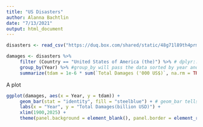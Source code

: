 ---
title: "US Disasters"
author: Alanna Bachtlin
date: "7/13/2021"
output: html_document
---
```{r include=FALSE}
disasters <- read_csv("https://duq.box.com/shared/static/48g71l89th4prmlnmp5wupkksaf29gzy.csv", skip = 6, col_names = TRUE, col_types = "ciifffffcfffffccfffccnnfcccciiiiiiiiiiinnnn")

damages <- disasters %>%
     filter (Country == "United States of America (the)") %>% # dplyr::filter keeps only rows from USA
     group_by(Year) %>% #group_by will pass the data sorted by year and will cause summarize to sum by year 
     summarize(tdam = 1e-6 * sum(`Total Damages ('000 US$)`, na.rm = TRUE)) # thousands is changed to billions
```
 
A plot
``` {r echo=FALSE}
ggplot(damages, aes(x = Year, y = tdam)) +
     geom_bar(stat = "identity", fill = "steelblue") + # geom_bar tells it to make a bar graph, identity is multiply by one (keeps data the same), fill is for the color
     labs(x = "Year", y = "Total Damages(billion USD)") +
     xlim(1900,2025) +
     theme(panel.background = element_blank(), panel.border = element_rect(fill = NA), panel.grid.major = element_blank(), panel.grid.minor = element_blank())
```
